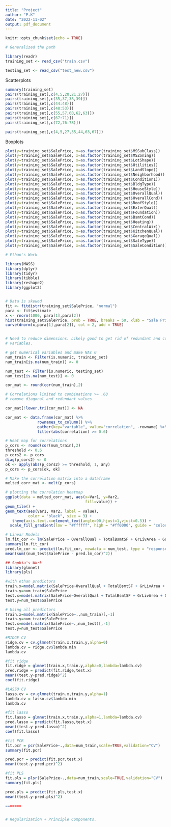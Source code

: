 ```yaml
---
title: "Project"
author: "P.K"
date: "2022-11-02"
output: pdf_document
---
```


```r
knitr::opts_chunk$set(echo = TRUE)
```

```r

# Generalized the path

library(readr)
training_set <- read_csv("train.csv")

testing_set <- read_csv("test_new.csv")

```

Scatterplots

```r
summary(training_set)
pairs(training_set[,c(4,5,20,21,27)])
pairs(training_set[,c(35,37,38,39)])
pairs(training_set[,c(44:48)])
pairs(training_set[,c(48:53)])
pairs(training_set[,c(55,57,60,62,63)])
pairs(training_set[,c(67:71)])
pairs(training_set[,c(72,76:78)])

pairs(training_set[,c(4,5,27,35,44,63,67)])
```

Boxplots

```r
plot(y=training_set$SalePrice, x=as.factor(training_set$MSSubClass))
plot(y=training_set$SalePrice, x=as.factor(training_set$MSZoning))
plot(y=training_set$SalePrice, x=as.factor(training_set$LotShape))
plot(y=training_set$SalePrice, x=as.factor(training_set$Utilities))
plot(y=training_set$SalePrice, x=as.factor(training_set$LandSlope))
plot(y=training_set$SalePrice, x=as.factor(training_set$Neighborhood))
plot(y=training_set$SalePrice, x=as.factor(training_set$Condition1))
plot(y=training_set$SalePrice, x=as.factor(training_set$BldgType))
plot(y=training_set$SalePrice, x=as.factor(training_set$HouseStyle))
plot(y=training_set$SalePrice, x=as.factor(training_set$OverallQual))
plot(y=training_set$SalePrice, x=as.factor(training_set$OverallCond))
plot(y=training_set$SalePrice, x=as.factor(training_set$RoofStyle))
plot(y=training_set$SalePrice, x=as.factor(training_set$ExterQual))
plot(y=training_set$SalePrice, x=as.factor(training_set$Foundation))
plot(y=training_set$SalePrice, x=as.factor(training_set$BsmtCond))
plot(y=training_set$SalePrice, x=as.factor(training_set$Heating))
plot(y=training_set$SalePrice, x=as.factor(training_set$CentralAir))
plot(y=training_set$SalePrice, x=as.factor(training_set$KitchenQual))
plot(y=training_set$SalePrice, x=as.factor(training_set$GarageQual))
plot(y=training_set$SalePrice, x=as.factor(training_set$SaleType))
plot(y=training_set$SalePrice, x=as.factor(training_set$SaleCondition))
```


```r

# Ethan's Work

library(MASS)
library(dplyr)
library(tidyr)
library(tibble)
library(reshape2)
library(ggplot2)


# Data is skewed
fit <- fitdistr(training_set$SalePrice, "normal")
para <- fit$estimate
x <- rnorm(1000, para[1],para[2])
hist(training_set$SalePrice, prob = TRUE, breaks = 50, xlab = "Sale Price ($)", ylab = "Density")
curve(dnorm(x,para[1],para[2]), col = 2, add = TRUE)


# Need to reduce dimensions. Likely good to get rid of redundant and correlated 
# variables.

# get numerical variables and make NAs 0
num_train <- Filter(is.numeric, training_set)
num_train[is.na(num_train)] <- 0

num_test <- Filter(is.numeric, testing_set)
num_test[is.na(num_test)] <- 0

cor_mat <- round(cor(num_train),2)

# Correlations limited to combinations >= .60
# remove diagonal and redundant values

cor_mat[!lower.tri(cor_mat)] <- NA 

cor_mat <- data.frame(cor_mat) %>%
              rownames_to_column() %>%
              gather(key="variable", value="correlation", -rowname) %>%
              filter(abs(correlation) >= 0.6)

# Heat map for correlations
p_cors <- round(cor(num_train),2)
threshold <- 0.6
p_cors2 <- p_cors
diag(p_cors2) <- 0
ok <- apply(abs(p_cors2) >= threshold, 1, any)
p_cors <- p_cors[ok, ok]

# Make the correlation matrix into a dataframe
melted_corr_mat <- melt(p_cors)

# plotting the correlation heatmap
ggplot(data = melted_corr_mat, aes(x=Var1, y=Var2,
                                   fill=value)) +
geom_tile() +
geom_text(aes(Var1, Var2, label = value),
          color = "black", size = 3) +
   theme(axis.text.x=element_text(angle=90,hjust=1,vjust=0.5)) +
  scale_fill_gradient(low = "#ffffff", high = "#ff0000", guide = "colorbar")

# Linear Models
lm.fit_cor <- lm(SalePrice ~ OverallQual + TotalBsmtSF + GrLivArea + GarageCars, data = num_train)
summary(lm.fit_cor)
pred.lm_cor <- predict(lm.fit_cor, newdata = num_test, type = "response")
mean(sum((num_test$SalePrice - pred.lm_cor)^2))
```

```r
## Sophia's Work
library(glmnet)
library(pls)

#with ethan predictors
train.x=model.matrix(SalePrice~OverallQual + TotalBsmtSF + GrLivArea + GarageCars, num_train)[,-1] 
train.y=num_train$SalePrice
test.x=model.matrix(SalePrice~OverallQual + TotalBsmtSF + GrLivArea + GarageCars, num_test)[,-1] 
test.y=num_test$SalePrice

# Using all predictors
train.x=model.matrix(SalePrice~.,num_train)[,-1] 
train.y=num_train$SalePrice
test.x=model.matrix(SalePrice~.,num_test)[,-1] 
test.y=num_test$SalePrice

#RIDGE CV
ridge.cv = cv.glmnet(train.x,train.y,alpha=0)
lambda.cv = ridge.cv$lambda.min
lambda.cv 

#fit ridge
fit.ridge = glmnet(train.x,train.y,alpha=0,lambda=lambda.cv)
pred.ridge = predict(fit.ridge,test.x)
mean((test.y-pred.ridge)^2)
coef(fit.ridge)

#LASSO CV
lasso.cv = cv.glmnet(train.x,train.y,alpha=1)
lambda.cv = lasso.cv$lambda.min
lambda.cv 

#fit lasso
fit.lasso = glmnet(train.x,train.y,alpha=1,lambda=lambda.cv)
pred.lasso = predict(fit.lasso,test.x)
mean((test.y-pred.lasso)^2)
coef(fit.lasso)

#fit PCR
fit.pcr = pcr(SalePrice~.,data=num_train,scale=TRUE,validation="CV")
summary(fit.pcr)

pred.pcr = predict(fit.pcr,test.x)
mean((test.y-pred.pcr)^2)

#fit PLS
fit.pls = plsr(SalePrice~.,data=num_train,scale=TRUE,validation="CV")
summary(fit.pls)

pred.pls = predict(fit.pls,test.x)
mean((test.y-pred.pls)^2)

=======


# Regularization + Principle Components.
```
